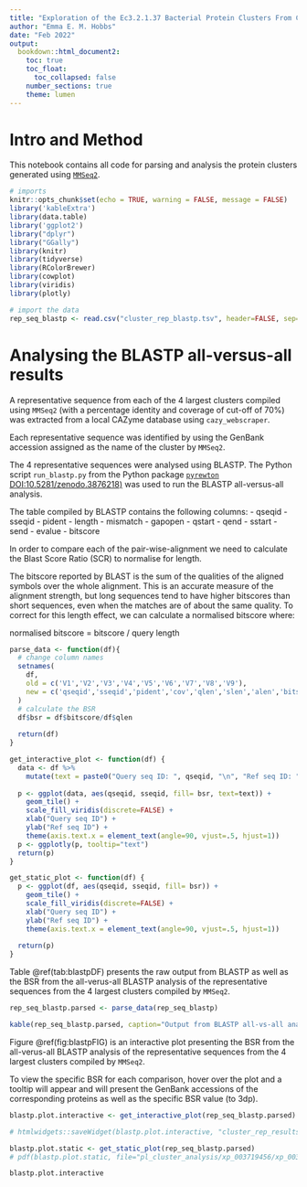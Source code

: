 ---
title: "Exploration of the Ec3.2.1.37 Bacterial Protein Clusters From CAZy"
author: "Emma E. M. Hobbs"
date: "Feb 2022"
output: 
  bookdown::html_document2:
    toc: true
    toc_float:
      toc_collapsed: false
    number_sections: true
    theme: lumen
---

# Intro and Method

This notebook contains all code for parsing and analysis the protein clusters generated using [`MMSeq2`](https://github.com/soedinglab/MMseqs2).

```{r setup, include=FALSE}
# imports
knitr::opts_chunk$set(echo = TRUE, warning = FALSE, message = FALSE)
library('kableExtra')
library(data.table)
library('ggplot2')
library("dplyr")
library("GGally")
library(knitr)
library(tidyverse)
library(RColorBrewer)
library(cowplot)
library(viridis)
library(plotly)
```

```{r loadData, include=FALSE}
# import the data
rep_seq_blastp <- read.csv("cluster_rep_blastp.tsv", header=FALSE, sep="\t")
```

# Analysing the BLASTP all-versus-all results

A representative sequence from each of the 4 largest clusters compiled using `MMSeq2` (with a percentage identity and coverage of cut-off of 70%) was extracted from a local CAZyme database using `cazy_webscraper`.

Each representative sequence was identified by using the GenBank accession assigned as the name of the cluster by `MMSeq2`.

The 4 representative sequences were analysed using BLASTP. The Python script `run_blastp.py` from the Python package [`pyrewton` DOI:10.5281/zenodo.3876218)](https://github.com/HobnobMancer/pyrewton) was used to run the BLASTP all-versus-all analysis.

The table compiled by BLASTP contains the following columns:
- qseqid
- sseqid
- pident
- length
- mismatch
- gapopen
- qstart
- qend
- sstart
- send
- evalue
- bitscore

In order to compare each of the pair-wise-alignment we need to calculate the Blast Score Ratio (SCR) to normalise for length.  

The bitscore reported by BLAST is the sum of the qualities of the aligned symbols over the whole alignment. This is an accurate measure of the alignment strength, but long sequences tend to have higher bitscores than short sequences, even when the matches are of about the same quality. To correct for this length effect, we can calculate a normalised bitscore where:

normalised bitscore = bitscore / query length  

```{r blastpAnalysis, include=FALSE}
parse_data <- function(df){
  # change column names
  setnames(
    df,
    old = c('V1','V2','V3','V4','V5','V6','V7','V8','V9'),
    new = c('qseqid','sseqid','pident','cov','qlen','slen','alen','bitscore','evalue')
  )
  # calculate the BSR
  df$bsr = df$bitscore/df$qlen
  
  return(df)
}

get_interactive_plot <- function(df) {
  data <- df %>%
    mutate(text = paste0("Query seq ID: ", qseqid, "\n", "Ref seq ID: ", sseqid, "\n", "BSR: ",round(bsr,3)))
  
  p <- ggplot(data, aes(qseqid, sseqid, fill= bsr, text=text)) + 
    geom_tile() +
    scale_fill_viridis(discrete=FALSE) +
    xlab("Query seq ID") + 
    ylab("Ref seq ID") +
    theme(axis.text.x = element_text(angle=90, vjust=.5, hjust=1))
  p <- ggplotly(p, tooltip="text")
  return(p)
}

get_static_plot <- function(df) {
  p <- ggplot(df, aes(qseqid, sseqid, fill= bsr)) + 
    geom_tile() +
    scale_fill_viridis(discrete=FALSE) +
    xlab("Query seq ID") + 
    ylab("Ref seq ID") +
    theme(axis.text.x = element_text(angle=90, vjust=.5, hjust=1))
  
  return(p)
}
```

Table \@ref(tab:blastpDF) presents the raw output from BLASTP as well as the BSR from the all-verus-all BLASTP analysis of the representative sequences from the 4 largest clusters compiled by `MMSeq2`.

```{r blastpDF, echo=FALSE, fig.cap="Summary statistics of CAZyme classifiers performances of binary CAZyme/non-CAZyme prediction. Data collected is the mean of call calculated statistical parameters across all test sets, plus and minus the standard devliation. All figures are rounded to 4 decimal places."}
rep_seq_blastp.parsed <- parse_data(rep_seq_blastp)

kable(rep_seq_blastp.parsed, caption="Output from BLASTP all-vs-all analysis of the representative sequences from the 4 larges protein clusters", align='c') %>% kable_styling(full_width = F)
```

Figure \@ref(fig:blastpFIG) is an interactive plot presenting the BSR from the all-verus-all BLASTP analysis of the representative sequences from the 4 largest clusters compiled by `MMSeq2`.

To view the specific BSR for each comparison, hover over the plot and a tooltip will appear and will present the GenBank accessions of the corresponding proteins as well as the specific BSR value (to 3dp).

```{r blastpFIG, echo=FALSE, fig.cap="One-dimensional scatter plot of specificity scores of CAZyme and non-CAZyme predictions per test set, overlaying box plot of standard deviation."}
blastp.plot.interactive <- get_interactive_plot(rep_seq_blastp.parsed)

# htmlwidgets::saveWidget(blastp.plot.interactive, "cluster_rep_results.html")

blastp.plot.static <- get_static_plot(rep_seq_blastp.parsed)
# pdf(blastp.plot.static, file="pl_cluster_analysis/xp_003719456/xp_003719456.static.pdf", width=10, height=8)

blastp.plot.interactive
```
